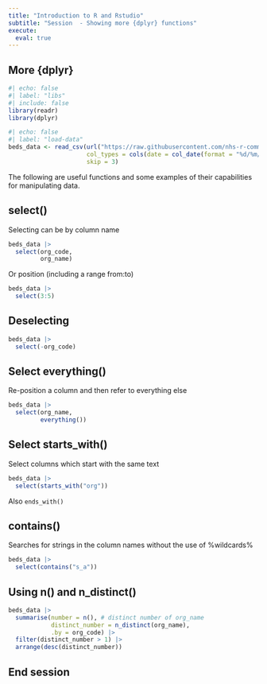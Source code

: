 ```yaml
---
title: "Introduction to R and Rstudio"
subtitle: "Session  - Showing more {dplyr} functions"
execute:
  eval: true
---
```


## More {dplyr}

```r
#| echo: false
#| label: "libs"
#| include: false
library(readr)
library(dplyr)
```

```r
#| echo: false
#| label: "load-data"
beds_data <- read_csv(url("https://raw.githubusercontent.com/nhs-r-community/intro_r_data/main/beds_data.csv"), 
                      col_types = cols(date = col_date(format = "%d/%m/%Y")), 
                      skip = 3)
```

The following are useful functions and some examples of their capabilities for manipulating data.


## select()

Selecting can be by column name

```r
beds_data |> 
  select(org_code, 
         org_name)
```

Or position (including a range from:to)

```r
beds_data |> 
  select(3:5)
```

## Deselecting

```r
beds_data |> 
  select(-org_code)
```

## Select everything()

Re-position a column and then refer to everything else

```r
beds_data |> 
  select(org_name,
         everything())
```

## Select starts_with()

Select columns which start with the same text

```r
beds_data |> 
  select(starts_with("org"))
```

Also `ends_with()`

## contains()

Searches for strings in the column names without the use of %wildcards%

```r
beds_data |> 
  select(contains("s_a"))
```


## Using n() and n_distinct()

```r
beds_data |> 
  summarise(number = n(), # distinct number of org_name
            distinct_number = n_distinct(org_name),
            .by = org_code) |> 
  filter(distinct_number > 1) |> 
  arrange(desc(distinct_number))
```

## End session